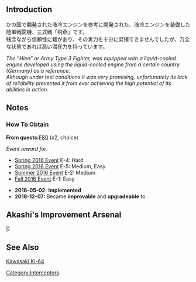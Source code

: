 {{EquipmentInfo|176}}

==Introduction==
かの国で開発された液冷エンジンを参考に開発された、液冷エンジンを装備した陸軍戦闘機、三式戦「飛燕」です。<br>
残念ながら信頼性に難があり、その実力を十分に発揮できませんでしたが、万全な状態であれば高い潜在力を持っています。

''The “Hien” or Army Type 3 Fighter, was equipped with a liquid-cooled engine developed using the liquid-cooled engine from a certain country (Germany) as a reference.''<br>
''Although under test conditions it was very promising, unfortunately its lack of reliability prevented it from ever achieving the high potential of its abilities in action.''

==Notes==
<div class="mw-collapsible"><h3>How To Obtain</h3>
<div class="mw-collapsible-content">
'''From quests: '''[[Quests#F80|F80]] (x2, choice)

''Event reward for:''
* [[Spring 2016 Event]] E-4: Hard
* [[Spring 2016 Event]] E-5: Medium, Easy
* [[Summer 2016 Event]] E-2: Medium
* [[Fall 2016 Event]] E-1: Easy

</div></div>


<div class="mw-collapsible><h3>Updates History</h3>
<div class="mw-collapsible-content>
* '''2016-05-02:''' '''Implemented'''
* '''2018-12-07:''' Became '''improvable''' and '''upgradeable''' to {{Equipment/Link|Type 3 Fighter Hien Model 1D}}
</div></div>

==Akashi's Improvement Arsenal==
{{AkashiWorkshop}}
{{AkashiWorkshopLine
|Name={{PAGENAME}}
|ItemType=Interceptor Fighter2
|Fuel=100
|Ammo=150
|Steel=0
|Baux=330
|Mats0-5=6/7
|Mats6-9=8/10
|Mats10=12/20
|Screws0-5=2/3
|Screws6-9=3/5
|Screws10=6/10
|EquipConsume0-5=1x{{GreenPlane|Zero Fighter Type 21}}
|EquipConsume6-9=1x{{GreenPlane|Zero Fighter Type 32}}
|EquipConsume10=3x{{GreenPlane|Zero Fighter Type 52}}<br>1x{{AvMat}}
|Sun=A<br>K
|Fri=A<br>K
|Sat=A<br>K
|2ndShip=[[Akitsu Maru]]<br/>[[Kasuga Maru]]
|Notes=Upgrades to [[Type 3 Fighter Hien Model 1D]].
}}
|}

==See Also==
[[wikipedia:Kawasaki Ki-64|Kawasaki Ki-64]]
{{Equipmentlist}}
[[Category:Interceptors]]